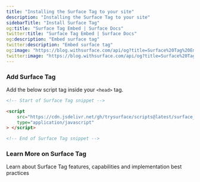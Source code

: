```yaml
---
title: "Installing the Surface Tag to your site"
description: "Installing the Surface Tag to your site"
sidebarTitle: "Install Surface Tag"
og:title: "Surface Tag Embed | Surface Docs"
twitter:title: "Surface Tag Embed | Surface Docs"
og:description: "Embed surface tag"
twitter:description: "Embed surface tag"
og:image: "https://blog.withsurface.com/api/og?title=Surface%20Tag%20Embed"
twitter:image: "https://blog.withsurface.com/api/og?title=Surface%20Tag%20Embed"
---
```


### Add Surface Tag

Add the below script tag inside your `<head>` tag.

```HTML
<!-- Start of Surface Tag snippet -->

<script
    src="https://cdn.jsdelivr.net/gh/trysurface/scripts@latest/surface_tag.min.js"
    type="application/javascript"
> </script>

<!-- End of Surface Tag snippet -->
```

### Learn More on Surface Tag

<CardGroup cols={2}>
  <Card title="Overview" icon="tags" href="overview">
    Learn about Surface Tag features, capabilities and implementation best practices
  </Card>
</CardGroup>
